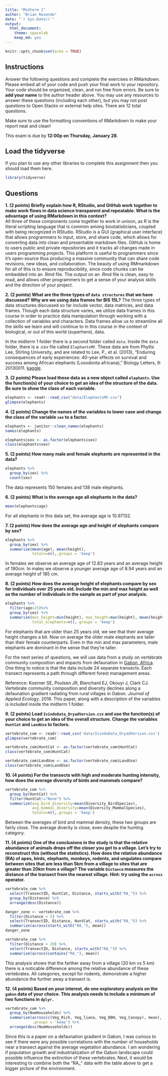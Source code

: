 ```yaml
---
title: "Midterm 1"
author: "Brian Rezende"
date: "`r Sys.Date()`"
output:
  html_document: 
    theme: spacelab
    keep_md: yes
---
```


```r
knitr::opts_chunk$set(echo = TRUE)
```

## Instructions
Answer the following questions and complete the exercises in RMarkdown. Please embed all of your code and push your final work to your repository. Your code should be organized, clean, and run free from errors. Be sure to **add your name** to the author header above. You may use any resources to answer these questions (including each other), but you may not post questions to Open Stacks or external help sites. There are 12 total questions.  

Make sure to use the formatting conventions of RMarkdown to make your report neat and clean!  

This exam is due by **12:00p on Thursday, January 28**.  

## Load the tidyverse
If you plan to use any other libraries to complete this assignment then you should load them here.
```r
library(tidyverse)
```

## Questions
**1. (2 points) Briefly explain how R, RStudio, and GitHub work together to make work flows in data science transparent and repeatable. What is the advantage of using RMarkdown in this context?**  
All three of these components come together to work in unison, as R is the literal scripting language that is common among biostatisticians, coupled with being recognized in RStudio. RStudio is a GUI (graphical user interface) that allows programmers to input, store, and share code, which allows for converting data into clean and presentable markdown files. GitHub is home to users public and private repositories and it tracks all changes made in users programming projects. This platform is useful to programmers since it's open-source thus producing a massive community that can share code revisions, new ideas, and collaboration. The beauty of using RMmarkdown for all of this is to ensure reproducibility, since code chunks can be embedded into an .Rmd file. The output on an .Rmd file is clean, easy to read, and allows other programmers to get a sense of your analysis skills and the direction of your project. 

**2. (2 points) What are the three types of `data structures` that we have discussed? Why are we using data frames for BIS 15L?**
The three types of data structures discussed so far include vector, data matrices, and data frames. Though each data structure varies, we utilize data frames in this course in order to practice data manipulation through working with a collection of variables and characters. Data frames allow us to streamline all the skills we learn and will continue to in this course in the context of biological, or out of this world (superhero), data. 


In the midterm 1 folder there is a second folder called `data`. Inside the `data` folder, there is a .csv file called `ElephantsMF`. These data are from Phyllis Lee, Stirling University, and are related to Lee, P., et al. (2013), "Enduring consequences of early experiences: 40-year effects on survival and success among African elephants (Loxodonta africana)," Biology Letters, 9: 20130011. [kaggle](https://www.kaggle.com/mostafaelseidy/elephantsmf).  

**3. (2 points) Please load these data as a new object called `elephants`. Use the function(s) of your choice to get an idea of the structure of the data. Be sure to show the class of each variable.**
```r
elephants <- readr::read_csv("data/ElephantsMF.csv")
glimpse(elephants)
```

**4. (2 points) Change the names of the variables to lower case and change the class of the variable `sex` to a factor.**
```r
elephants <- janitor::clean_names(elephants)
names(elephants)
```
```r
elephants$sex <- as.factor(elephants$sex)
class(elephants$sex)
```

**5. (2 points) How many male and female elephants are represented in the data?**
```r
elephants %>% 
  group_by(sex) %>% 
  count(sex)
```
The data represents 150 females and 138 male elephants. 

**6. (2 points) What is the average age all elephants in the data?**
```r
mean(elephants$age)
```
For all elephants in this data set, the average age is 10.97132. 

**7. (2 points) How does the average age and height of elephants compare by sex?**
```r
elephants %>% 
  group_by(sex) %>%
  summarize(mean(age), mean(height),
            totaln=n(),.groups = 'keep')
```
In females we observe an average age of 12.83 years and an average height of 190cm. 
In males we observe a younger average age of 8.94 years and an average height of 185 cm. 

**8. (2 points) How does the average height of elephants compare by sex for individuals over 25 years old. Include the min and max height as well as the number of individuals in the sample as part of your analysis.**
```r
elephants %>%
  filter(age>25)%>%
  group_by(sex) %>% 
  summarize(min_height=min(height), max_height=max(height), mean(height),
            total_elephants=n(),.groups = 'keep')
```
For elephants that are older than 25 years old, we see that their average height changes a bit. Now on average the older male elephants are taller than their female counterparts. Even in the min and max parameters, male elephants are dominant in the sense that they're taller. 


For the next series of questions, we will use data from a study on vertebrate community composition and impacts from defaunation in [Gabon, Africa](https://en.wikipedia.org/wiki/Gabon). One thing to notice is that the data include 24 separate transects. Each transect represents a path through different forest management areas.  

Reference: Koerner SE, Poulsen JR, Blanchard EJ, Okouyi J, Clark CJ. Vertebrate community composition and diversity declines along a defaunation gradient radiating from rural villages in Gabon. _Journal of Applied Ecology_. 2016. This paper, along with a description of the variables is included inside the midterm 1 folder.  

**9. (2 points) Load `IvindoData_DryadVersion.csv` and use the function(s) of your choice to get an idea of the overall structure. Change the variables `HuntCat` and `LandUse` to factors.**

```r
vertebrate_com <- readr::read_csv('data/IvindoData_DryadVersion.csv')
glimpse(vertebrate_com)
```

```r
vertebrate_com$HuntCat <- as.factor(vertebrate_com$HuntCat)
class(vertebrate_com$HuntCat)
```

```r
vertebrate_com$LandUse <- as.factor(vertebrate_com$LandUse)
class(vertebrate_com$LandUse)
```

**10. (4 points) For the transects with high and moderate hunting intensity, how does the average diversity of birds and mammals compare?**
```r
vertebrate_com %>%
  group_by(HuntCat) %>%
  filter(HuntCat!="None") %>% 
  summarize(avg_bird_diversity=mean(Diversity_BirdSpecies), 
            avg_mammal_diversity=mean(Diversity_MammalSpecies),
            totaln=n(),.groups = 'keep')
```
Between the averages of bird and mammal density, these two groups are fairly close. The average diverity is close, even despite the hunting category. 

**11. (4 points) One of the conclusions in the study is that the relative abundance of animals drops off the closer you get to a village. Let's try to reconstruct this (without the statistics). How does the relative abundance (RA) of apes, birds, elephants, monkeys, rodents, and ungulates compare between sites that are less than 5km from a village to sites that are greater than 20km from a village? The variable `Distance` measures the distance of the transect from the nearest village. Hint: try using the `across` operator.**  
```r
vertebrate_com %>%
  select(TransectID, HuntCat, Distance, starts_with("RA_")) %>% 
  group_by(Distance) %>% 
  arrange(desc(Distance))
```

```r
danger_zone <- vertebrate_com %>% 
  filter(Distance < 5) %>% 
  select(TransectID, Distance, HuntCat, starts_with("RA_")) %>% 
  summarize(across(starts_with("RA_"), mean))
danger_zone
```

```r
vertebrate_com %>% 
  filter(Distance > 20) %>% 
  select(TransectID, Distance, starts_with("RA_")) %>%
  summarize(across(contains("RA_"), mean))
```
This analysis shows that the farther away from a village (20 km vs 5 km) there is a noticable difference among the relative abundance of these vertebrates. All categories, except for rodents, demonstrate a higher abundance the further away a transect is. 

**12. (4 points) Based on your interest, do one exploratory analysis on the `gabon` data of your choice. This analysis needs to include a minimum of two functions in `dplyr.`**
```r
vertebrate_com %>%
  group_by(NumHouseholds) %>% 
  summarize(across(c(Veg_Rich, Veg_liana, Veg_DBH, Veg_Canopy), mean),
            .groups = 'keep') %>% 
  arrange(desc(NumHouseholds))
```

Since this is a paper on a defaunation gradient in Gabon, I was curious to see if there were any possible correlations with the number of households near a transect against the average vegetation abundance. I am wondering if population growth and industrialization of the Gabon landscape could possible influence the extinction of these vertebrates. Next, it would be interesting to combine both the "RA_" data with the table above to get a bigger picture of the environment. 